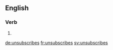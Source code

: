 
==English==

===Verb===
{{head|en|verb form}}

# {{en-third-person singular of|unsubscribe}}

[[de:unsubscribes]]
[[fr:unsubscribes]]
[[sv:unsubscribes]]